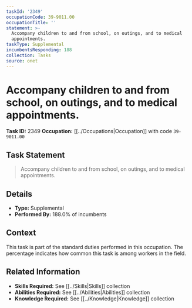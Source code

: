 ```yaml
---
taskId: '2349'
occupationCode: 39-9011.00
occupationTitle: ''
statement: >-
  Accompany children to and from school, on outings, and to medical
  appointments.
taskType: Supplemental
incumbentsResponding: 188
collection: Tasks
source: onet
---
```

# Accompany children to and from school, on outings, and to medical appointments.

**Task ID:** 2349
**Occupation:** [[../Occupations|Occupation]] with code `39-9011.00`

## Task Statement

> Accompany children to and from school, on outings, and to medical appointments.

## Details

- **Type:** Supplemental
- **Performed By:** 188.0% of incumbents

## Context

This task is part of the standard duties performed in this occupation. The percentage indicates how common this task is among workers in the field.

## Related Information

- **Skills Required:** See [[../Skills|Skills]] collection
- **Abilities Required:** See [[../Abilities|Abilities]] collection
- **Knowledge Required:** See [[../Knowledge|Knowledge]] collection
